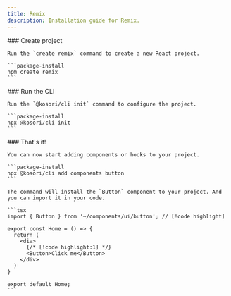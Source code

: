 ```yaml
---
title: Remix
description: Installation guide for Remix.
---
```


<Steps>

  <Step>
    ### Create project

    Run the `create remix` command to create a new React project.

    ```package-install
    npm create remix
    ```

  </Step>

  <Step>
    ### Run the CLI

    Run the `@kosori/cli init` command to configure the project.

    ```package-install
    npx @kosori/cli init
    ```

  </Step>

  <Step>
    ### That's it!

    You can now start adding components or hooks to your project.

    ```package-install
    npx @kosori/cli add components button
    ```

    The command will install the `Button` component to your project. And you can import it in your code.

    ```tsx
    import { Button } from '~/components/ui/button'; // [!code highlight]

    export const Home = () => {
      return (
        <div>
          {/* [!code highlight:1] */}
          <Button>Click me</Button>
        </div>
      )
    }

    export default Home;
    ```

  </Step>
  
</Steps>
